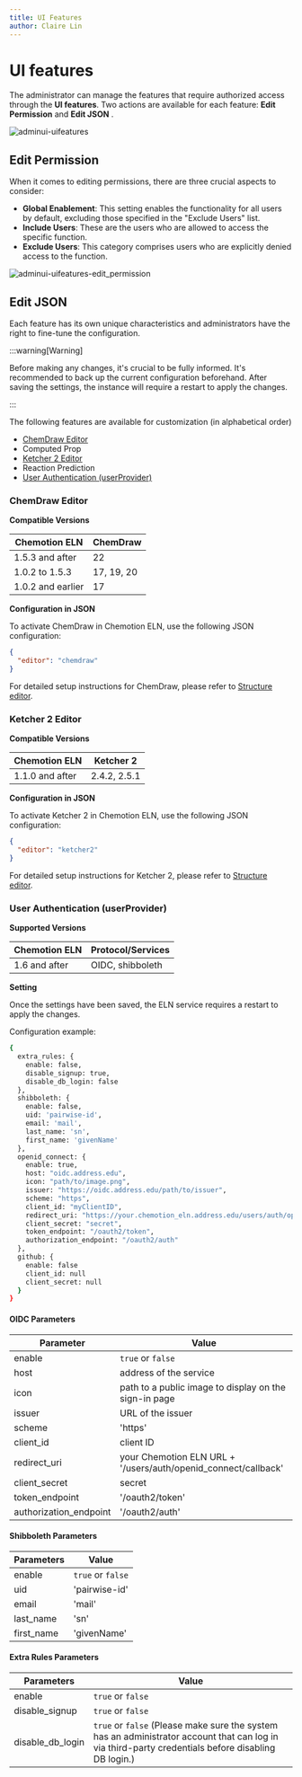 ```yaml
---
title: UI Features
author: Claire Lin
---
```



# UI features

The administrator can manage the features that require authorized access through the **UI features**. Two actions are available for each feature: **Edit Permission** <FontAwesomeIcon icon={faPenToSquare} /> and **Edit JSON** <FontAwesomeIcon icon={faGear} />.

![adminui-uifeatures](@site/static/img/admin_ui/features.png)

## Edit Permission

When it comes to editing permissions, there are three crucial aspects to consider:

- **Global Enablement**: This setting enables the functionality for all users by default, excluding those specified in the "Exclude Users" list.
- **Include Users**: These are the users who are allowed to access the specific function.
- **Exclude Users**: This category comprises users who are explicitly denied access to the function.

![adminui-uifeatures-edit_permission](@site/static/img/admin_ui/features-permission.gif)

## Edit JSON

Each feature has its own unique characteristics and administrators have the right to fine-tune the configuration.

:::warning[Warning]

Before making any changes, it's crucial to be fully informed. It's recommended to back up the current configuration beforehand. After saving the settings, the instance will require a restart to apply the changes.

:::

The following features are available for customization (in alphabetical order)

- [ChemDraw Editor](#chemdraw-editor)
- Computed Prop
- [Ketcher 2 Editor](#ketcher-2-editor)
- Reaction Prediction
- [User Authentication (userProvider)](#user-authentication-userprovider)

### ChemDraw Editor

**Compatible Versions**

| Chemotion ELN     | ChemDraw   |
| ----------------- | ---------- |
| 1.5.3 and after   | 22         |
| 1.0.2 to 1.5.3    | 17, 19, 20 |
| 1.0.2 and earlier | 17         |

**Configuration in JSON**

To activate ChemDraw in Chemotion ELN, use the following JSON configuration:

```json
{
  "editor": "chemdraw"
}
```

For detailed setup instructions for ChemDraw, please refer to [Structure editor](../install_configure/configuration#structure-editor).

### Ketcher 2 Editor

**Compatible Versions**

| Chemotion ELN     | Ketcher 2    |
| ----------------- | ------------ |
| 1.1.0 and after   | 2.4.2, 2.5.1 |

**Configuration in JSON**

To activate Ketcher 2 in Chemotion ELN, use the following JSON configuration:

```json
{
  "editor": "ketcher2"
}
```

For detailed setup instructions for Ketcher 2, please refer to [Structure editor](../install_configure/configuration#structure-editor).

### User Authentication (userProvider)

**Supported Versions**

| Chemotion ELN | Protocol/Services |
| ------------- | ----------------- |
| 1.6 and after | OIDC, shibboleth  |

**Setting**

Once the settings have been saved, the ELN service requires a restart to apply the changes.

Configuration example:

```sh
{
  extra_rules: {
    enable: false,
    disable_signup: true,    
    disable_db_login: false  
  },  
  shibboleth: { 
    enable: false,
    uid: 'pairwise-id',
    email: 'mail',
    last_name: 'sn',
    first_name: 'givenName'
  },
  openid_connect: {
    enable: true,
    host: "oidc.address.edu",
    icon: "path/to/image.png",
    issuer: "https://oidc.address.edu/path/to/issuer",
    scheme: "https",
    client_id: "myClientID",
    redirect_uri: "https://your.chemotion_eln.address.edu/users/auth/openid_connect/callback",
    client_secret: "secret",
    token_endpoint: "/oauth2/token",
    authorization_endpoint: "/oauth2/auth"
  },
  github: {
    enable: false
    client_id: null
    client_secret: null
  }
}
```

#### OIDC Parameters

| Parameter              | Value                                                          |
| ---------------------- | -------------------------------------------------------------- |
| enable                 | `true` or `false`                                              |
| host                   | address of the service                                         |
| icon                   | path to a public image to display on the sign-in page          |
| issuer                 | URL of the issuer                                              |
| scheme                 | 'https'                                                        |
| client_id              | client ID                                                      |
| redirect_uri           | your Chemotion ELN URL + '/users/auth/openid_connect/callback' |
| client_secret          | secret                                                         |
| token_endpoint         | '/oauth2/token'                                                |
| authorization_endpoint | '/oauth2/auth'                                                 |

#### Shibboleth Parameters

| Parameters | Value             |
| ---------- | ----------------- |
| enable     | `true` or `false` |
| uid        | 'pairwise-id'     |
| email      | 'mail'            |
| last_name  | 'sn'              |
| first_name | 'givenName'       |

#### Extra Rules Parameters

| Parameters       | Value                                                                                                                                               |
| ---------------- | --------------------------------------------------------------------------------------------------------------------------------------------------- |
| enable           | `true` or `false`                                                                                                                                   |
| disable_signup   | `true` or `false`                                                                                                                                   |
| disable_db_login | `true` or `false` (Please make sure the system has an administrator account that can log in via third-party credentials before disabling DB login.) |
